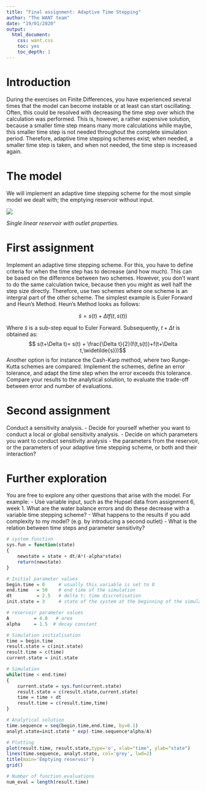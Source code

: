 ```yaml
---
title: "Final assignment: Adaptive Time Stepping"
author: "The WANT team"
date: "19/01/2020"
output:
  html_document:
    css: want.css
    toc: yes
    toc_depth: 1
---
```



# Introduction
During the exercises on Finite Differences, you have experienced several times that the model can become instable or at least can start oscillating. Often, this could be resolved with decreasing the time step over which the calculation was performed. This is, however, a rather expensive solution, because a smaller time step means many more calculations while maybe, this smaller time step is not needed throughout the complete simulation period. Therefore, adaptive time stepping schemes exist; when needed, a smaller time step is taken, and when not needed, the time step is increased again.  

# The model 
We will implement an adaptive time stepping scheme for the most simple model we dealt with; the emptying reservoir without input. 

![](reservoir_properties.png)

*Single linear reservoir with outlet properties.*  

# First assignment
Implement an adaptive time stepping scheme. For this, you have to define criteria for when the time step has to decrease (and how much). This can be based on the difference between two schemes. However, you don't want to do the same calculation twice, because then you might as well half the step size directly. Therefore, use two schemes where one scheme is an intergral part of the other scheme. The simplest example is Euler Forward and Heun's Method. Heun's Method looks as follows:

$$\widetilde{s}= s(t) + \Delta t f(t,s(t))$$

Where $\tilde{s}$ is a sub-step equal to Euler Forward. Subsequently, $t+\Delta t$ is obtained as:
$$ s(t+\Delta t)= s(t) + \frac{\Delta t}{2}(f(t,s(t))+f(t+\Delta t,\widetilde{s}))$$
Another option is for instance the Cash-Karp method, where two Runge-Kutta schemes are compared. Implement the schemes, define an error tolerance, and adapt the time step when the error exceeds this tolerance. Compare your results to the analytical solution, to evaluate the trade-off between error and number of evaluations. 

# Second assignment
Conduct a sensitivity analysis. 
- Decide for yourself whether you want to conduct a local or global sensitivity analysis.
- Decide on which parameters you want to conduct sensitivity analysis - the parameters from the reservoir, or the parameters of your adaptive time stepping scheme, or both and their interaction? 

# Further exploration
You are free to explore any other questions that arise with the model. For example:
- Use variable input, such as the Hupsel data from assignment 6, week 1. What are the water balance errors and do these decrease with a variable time stepping scheme? 
- What happens to the results if you add complexity to my model? (e.g. by introducing a second outlet)
- What is the relation between time steps and parameter sensitivity?

```R
# system function
sys.fun = function(state)
{
    newstate = state + dt/A*(-alpha*state)
    return(newstate)
}

# Initial parameter values
begin.time = 0     # usually this variable is set to 0
end.time   = 50    # end time of the simulation 
dt         = 2.5   # delta t; time discretisation 
init.state = 3     # state of the system at the beginning of the simulation 

# reservoir parameter values
A         = 4.0   # area
alpha     = 1.5  # decay constant

# Simulation initialisation
time = begin.time
result.state = c(init.state)
result.time = c(time)
current.state = init.state

# Simulation
while(time < end.time)
{
    current.state = sys.fun(current.state)
    result.state = c(result.state,current.state)
    time = time + dt
    result.time = c(result.time,time)
}

# Analytical solution
time.sequence = seq(begin.time,end.time, by=0.1)
analyt.state=init.state * exp(-time.sequence*alpha/A)

# Plotting
plot(result.time, result.state,type='o', xlab="time", ylab="state")
lines(time.sequence, analyt.state, col='grey', lwd=2)
title(main='Emptying reservoir')
grid()

# Number of function evaluations
num_eval = length(result.time)
```